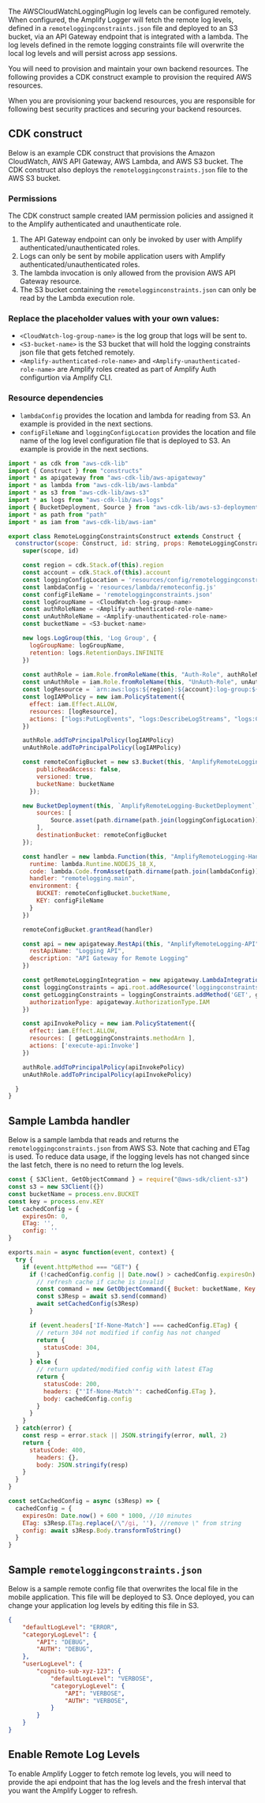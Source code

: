 The AWSCloudWatchLoggingPlugin log levels can be configured remotely.  When configured, the Amplify Logger will fetch the remote log levels, defined in a `remoteloggingconstraints.json` file and deployed to an S3 bucket, via an API Gateway endpoint that is integrated with a lambda.  The log levels defined in the remote logging constraints file will overwrite the local log levels and will persist across app sessions.

You will need to provision and maintain your own backend resources.  The following provides a CDK construct example to provision the required AWS resources.

<Callout warning>
When you are provisioning your backend resources, you are responsible for following best security practices and securing your backend resources.
</Callout>

## CDK construct
Below is an example CDK construct that provisions the Amazon CloudWatch, AWS API Gateway, AWS Lambda, and AWS S3 bucket.  The CDK construct also deploys the `remoteloggingconstraints.json` file to the AWS S3 bucket. 

### Permissions
The CDK construct sample created IAM permission policies and assigned it to the Amplify authenticated and unauthenticate role.  
1. The API Gateway endpoint can only be invoked by user with Amplify authenticated/unauthenticated roles.  
2. Logs can only be sent by mobile application users with Amplify authenticated/unauthenticated roles.
3. The lambda invocation is only allowed from the provision AWS API Gateway resource.
4. The S3 bucket containing the `remotelogginconstraints.json` can only be read by the Lambda execution role.

### Replace the placeholder values with your own values:
* `<CloudWatch-log-group-name>` is the log group that logs will be sent to.
* `<S3-bucket-name>` is the S3 bucket that will hold the logging constraints json file that gets fetched remotely.
* `<Amplify-authenticated-role-name>` and `<Amplify-unauthenticated-role-name>` are Amplify roles created as part of Amplify Auth configurtion via Amplify CLI.  

### Resource dependencies
* `lambdaConfig` provides the location and lambda for reading from S3.  An example is provided in the next sections.
* `configFileName` and `loggingConfigLocation` provides the location and file name of the log level configuration file that is deployed to S3.  An example is provide in the next sections. 

```js
import * as cdk from "aws-cdk-lib"
import { Construct } from "constructs"
import * as apigateway from "aws-cdk-lib/aws-apigateway"
import * as lambda from "aws-cdk-lib/aws-lambda"
import * as s3 from "aws-cdk-lib/aws-s3"
import * as logs from "aws-cdk-lib/aws-logs"
import { BucketDeployment, Source } from "aws-cdk-lib/aws-s3-deployment"
import * as path from "path"
import * as iam from "aws-cdk-lib/aws-iam"

export class RemoteLoggingConstraintsConstruct extends Construct {
  constructor(scope: Construct, id: string, props: RemoteLoggingConstraintProps) {
    super(scope, id)

    const region = cdk.Stack.of(this).region
    const account = cdk.Stack.of(this).account
    const loggingConfigLocation = 'resources/config/remoteloggingconstraints.json'
    const lambdaConfig = 'resources/lambda/remoteconfig.js'
    const configFileName = 'remoteloggingconstraints.json'
    const logGroupName = <CloudWatch-log-group-name>
    const authRoleName = <Amplify-authenticated-role-name> 
    const unAuthRoleName = <Amplify-unauthenticated-role-name>
    const bucketName = <S3-bucket-name>

    new logs.LogGroup(this, 'Log Group', {
      logGroupName: logGroupName,
      retention: logs.RetentionDays.INFINITE
    })
    
    const authRole = iam.Role.fromRoleName(this, "Auth-Role", authRoleName)
    const unAuthRole = iam.Role.fromRoleName(this, "UnAuth-Role", unAuthRoleName)
    const logResource = `arn:aws:logs:${region}:${account}:log-group:${logGroupName}:log-stream:*`
    const logIAMPolicy = new iam.PolicyStatement({
      effect: iam.Effect.ALLOW,
      resources: [logResource],
      actions: ["logs:PutLogEvents", "logs:DescribeLogStreams", "logs:CreateLogStream"]
    })

    authRole.addToPrincipalPolicy(logIAMPolicy)
    unAuthRole.addToPrincipalPolicy(logIAMPolicy)

    const remoteConfigBucket = new s3.Bucket(this, 'AmplifyRemoteLogging-Bucket', {
        publicReadAccess: false,
        versioned: true,
        bucketName: bucketName
      });

    new BucketDeployment(this, `AmplifyRemoteLogging-BucketDeployment`, {
        sources: [
            Source.asset(path.dirname(path.join(loggingConfigLocation))),
        ],
        destinationBucket: remoteConfigBucket
    });

    const handler = new lambda.Function(this, "AmplifyRemoteLogging-Handler", {
      runtime: lambda.Runtime.NODEJS_18_X,
      code: lambda.Code.fromAsset(path.dirname(path.join(lambdaConfig))),
      handler: "remotelogging.main",
      environment: {
        BUCKET: remoteConfigBucket.bucketName,
        KEY: configFileName
      }
    })

    remoteConfigBucket.grantRead(handler)

    const api = new apigateway.RestApi(this, "AmplifyRemoteLogging-API", {
      restApiName: "Logging API",
      description: "API Gateway for Remote Logging"
    })

    const getRemoteLoggingIntegration = new apigateway.LambdaIntegration(handler)
    const loggingConstraints = api.root.addResource('loggingconstraints')
    const getLoggingConstraints = loggingConstraints.addMethod('GET', getRemoteLoggingIntegration, {
      authorizationType: apigateway.AuthorizationType.IAM
    })

    const apiInvokePolicy = new iam.PolicyStatement({
      effect: iam.Effect.ALLOW,
      resources: [ getLoggingConstraints.methodArn ],
      actions: ['execute-api:Invoke']
    })

    authRole.addToPrincipalPolicy(apiInvokePolicy)
    unAuthRole.addToPrincipalPolicy(apiInvokePolicy)

  }
}
```

## Sample Lambda handler
Below is a sample lambda that reads and returns the `remoteloggingconstraints.json` from AWS S3.
Note that caching and ETag is used.  To reduce data usage, if the logging levels has not changed since the last fetch, there is no need to return the log levels.

```js
const { S3Client, GetObjectCommand } = require("@aws-sdk/client-s3")
const s3 = new S3Client({})
const bucketName = process.env.BUCKET
const key = process.env.KEY
let cachedConfig = {
    expiresOn: 0, 
    ETag: '', 
    config: ''
}

exports.main = async function(event, context) {
  try {
    if (event.httpMethod === "GET") {
      if (!cachedConfig.config || Date.now() > cachedConfig.expiresOn) {
        // refresh cache if cache is invalid
        const command = new GetObjectCommand({ Bucket: bucketName, Key: key })
        const s3Resp = await s3.send(command)
        await setCachedConfig(s3Resp)
      }

      if (event.headers['If-None-Match'] === cachedConfig.ETag) {
        // return 304 not modified if config has not changed
        return {
          statusCode: 304,
        }
      } else {
        // return updated/modified config with latest ETag
        return {
          statusCode: 200,
          headers: {"'If-None-Match'": cachedConfig.ETag },
          body: cachedConfig.config
        }
      }
    }
  } catch(error) {
    const resp = error.stack || JSON.stringify(error, null, 2)
    return {
      statusCode: 400,
        headers: {},
        body: JSON.stringify(resp)
    }
  }
}

const setCachedConfig = async (s3Resp) => {
  cachedConfig = {
    expiresOn: Date.now() + 600 * 1000, //10 minutes
    ETag: s3Resp.ETag.replace(/\"/gi, ''), //remove \" from string
    config: await s3Resp.Body.transformToString()
  }
}
```

## Sample `remoteloggingconstraints.json`
Below is a sample remote config file that overwrites the local file in the mobile application.  This file will be deployed to S3.  Once deployed, you can change your application log levels by editing this file in S3.

```json
{
    "defaultLogLevel": "ERROR",
    "categoryLogLevel": {
        "API": "DEBUG",
        "AUTH": "DEBUG",
    },
    "userLogLevel": {
        "cognito-sub-xyz-123": {
            "defaultLogLevel": "VERBOSE",
            "categoryLogLevel": {
                "API": "VERBOSE",
                "AUTH": "VERBOSE",
            }
        }
    }
}
```

## Enable Remote Log Levels
To enable Amplify Logger to fetch remote log levels, you will need to provide the api endpoint that has the log levels and the fresh interval that you want the Amplify Logger to refresh.


<BlockSwitcher>
  <Block name="With Configuration File">
    <Fragments fragments={{all: remoteConfigProvider}}/>
  </Block>

  <Block name="With Code">
    <Fragments
      fragments={{
        ios: iosRemoteConfigProvider,
        android: androidRemoteConfigProvider
      }}
    />
  </Block>
</BlockSwitcher>

